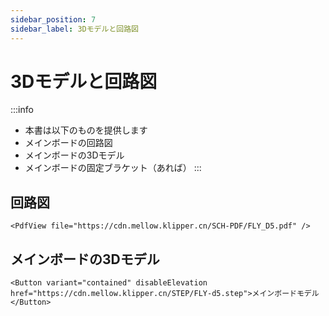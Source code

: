 ```yaml
---
sidebar_position: 7
sidebar_label: 3Dモデルと回路図
---
```




# 3Dモデルと回路図

:::info
* 本書は以下のものを提供します
* メインボードの回路図
* メインボードの3Dモデル
* メインボードの固定ブラケット（あれば）
:::

## 回路図

    <PdfView file="https://cdn.mellow.klipper.cn/SCH-PDF/FLY_D5.pdf" />


## メインボードの3Dモデル

    <Button variant="contained" disableElevation href="https://cdn.mellow.klipper.cn/STEP/FLY-d5.step">メインボードモデル</Button>

